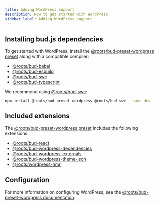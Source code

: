 ```yaml
---
title: Adding WordPress support
description: How to get started with WordPress
sidebar_label: Adding WordPress support
---
```


## Installing bud.js dependencies

To get started with WordPress, install the [@roots/bud-preset-wordpress preset](/extensions/bud-preset-wordpress) along with a compatible compiler:

- [@roots/bud-babel](/extensions/bud-babel)
- [@roots/bud-esbuild](/extensions/bud-esbuild)
- [@roots/bud-swc](/extensions/bud-swc)
- [@roots/bud-typescript](/extensions/bud-typescript)

We recommend using [@roots/bud-swc](/extensions/bud-swc):

```bash npm2yarn
npm install @roots/bud-preset-wordpress @roots/bud-swc --save-dev
```

## Included extensions

The [@roots/bud-preset-wordpress preset](/extensions/bud-preset-wordpress) includes the following extensions:

- [@roots/bud-react](/extensions/bud-react)
- [@roots/bud-wordpress-dependencies](/extensions/bud-wordpress-dependencies)
- [@roots/bud-wordpress-externals](/extensions/bud-wordpress-externals)
- [@roots/bud-wordpress-theme-json](/extensions/bud-wordpress-theme-json)
- [@roots/wordpress-hmr](/extensions/wordpress-hmr)

## Configuration

For more information on configuring WordPress, see the [@roots/bud-preset-wordpress documentation](/extensions/bud-preset-wordpress).
